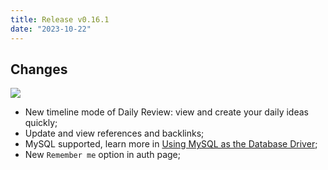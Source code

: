 ```yaml
---
title: Release v0.16.1
date: "2023-10-22"
---
```


## Changes

![](https://github.com/usememos/memos/assets/24653555/880fa9d1-d6a3-46d7-8339-1d49eeded69c)

- New timeline mode of Daily Review: view and create your daily ideas quickly;
- Update and view references and backlinks;
- MySQL supported, learn more in [Using MySQL as the Database Driver](https://www.usememos.com/docs/install/database);
- New `Remember me` option in auth page;
